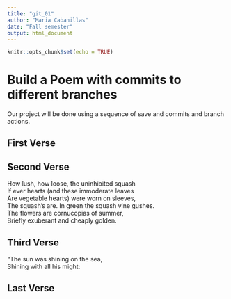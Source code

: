 ```yaml
---
title: "git_01"
author: "Maria Cabanillas"
date: "Fall semester"
output: html_document
---
```


```r
knitr::opts_chunk$set(echo = TRUE)
```
# Build a Poem with commits to different branches
Our project will be done using a sequence of save and commits and branch actions.
<!-- Do not modify or change any text in "!--" bracketed areas such as this --- these are instructions to
you, if you change any of this the git program will notice it and compromise your git merging strategy !-->

## First Verse 
<!--Put the first five lines of a poem by Lewis Carrol in this section!-->

## Second Verse
<!--Put the first five lines of a poem by Robert Frost here!-->

How lush, how loose, the uninhibited squash   
If ever hearts (and these immoderate leaves  
Are vegetable hearts) were worn on sleeves,  
The squash’s are. In green the squash vine gushes.  
The flowers are cornucopias of summer,  
Briefly exuberant and cheaply golden.  
  

## Third Verse
<!--Put the first two verses of The Walrus and the Carpenter here!-->

"The sun was shining on the sea,  
Shining with all his might:  
  

## Last Verse
<!--Put a short poem of your choice 8-20 lines,here!-->
